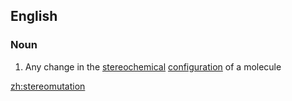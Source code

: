 ==English==

===Noun===
{{en-noun}}

# {{context|chemistry}} Any change in the [[stereochemical]] [[configuration]] of a molecule

[[zh:stereomutation]]